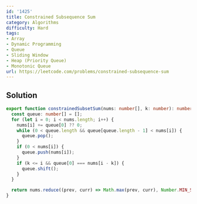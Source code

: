 ```yaml
---
id: '1425'
title: Constrained Subsequence Sum
category: Algorithms
difficulty: Hard
tags:
- Array
- Dynamic Programming
- Queue
- Sliding Window
- Heap (Priority Queue)
- Monotonic Queue
url: https://leetcode.com/problems/constrained-subsequence-sum
---
```


## Solution

```typescript filename="solution.ts" copy
export function constrainedSubsetSum(nums: number[], k: number): number {
  const queue: number[] = [];
  for (let i = 0; i < nums.length; i++) {
    nums[i] += queue[0] ?? 0;
    while (0 < queue.length && queue[queue.length - 1] < nums[i]) {
      queue.pop();
    }
    if (0 < nums[i]) {
      queue.push(nums[i]);
    }
    if (k <= i && queue[0] === nums[i - k]) {
      queue.shift();
    }
  }

  return nums.reduce((prev, curr) => Math.max(prev, curr), Number.MIN_SAFE_INTEGER);
}
```

